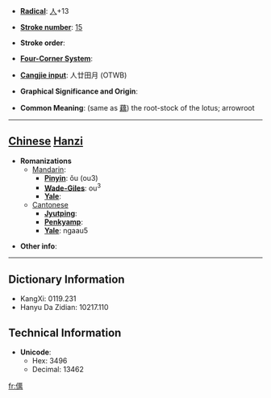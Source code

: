 * '''[[Wiktionary:Chinese radical index| Radical]]''': [[Wiktionary:Chinese radical index 人|人]]+13

* '''[[Wiktionary:Chinese total strokes index|Stroke number]]''': [[Wiktionary:Chinese total strokes index 15|15]]

* '''Stroke order''': 

* '''[[Wiktionary:Chinese four corner index|Four-Corner System]]''': 

* '''[[Wiktionary:Chinese Cangjie index|Cangjie input]]''': 人廿田月 (OTWB)

* '''Graphical Significance and Origin''': 

* '''Common Meaning''': (same as [[藕]]) the root-stock of the lotus; arrowroot

----

== [[Chinese]] [[Hanzi]] ==

* '''Romanizations'''
** [[Mandarin]]:
*** '''[[Pinyin]]''': ǒu (ou3)
*** '''[[Wade-Giles]]''': ou<sup>3</sup>
*** '''[[Yale]]''': 
**[[Cantonese]]
***'''[[Jyutping]]''':
***'''[[Penkyamp]]''': 
***'''[[Yale]]''': ngaau5

* '''Other info''': 

----

== Dictionary Information ==

* KangXi: 0119.231
* Hanyu Da Zidian: 10217.110

== Technical Information ==

* '''Unicode''':
** Hex: 3496
** Decimal: 13462
[[fr:㒖]]